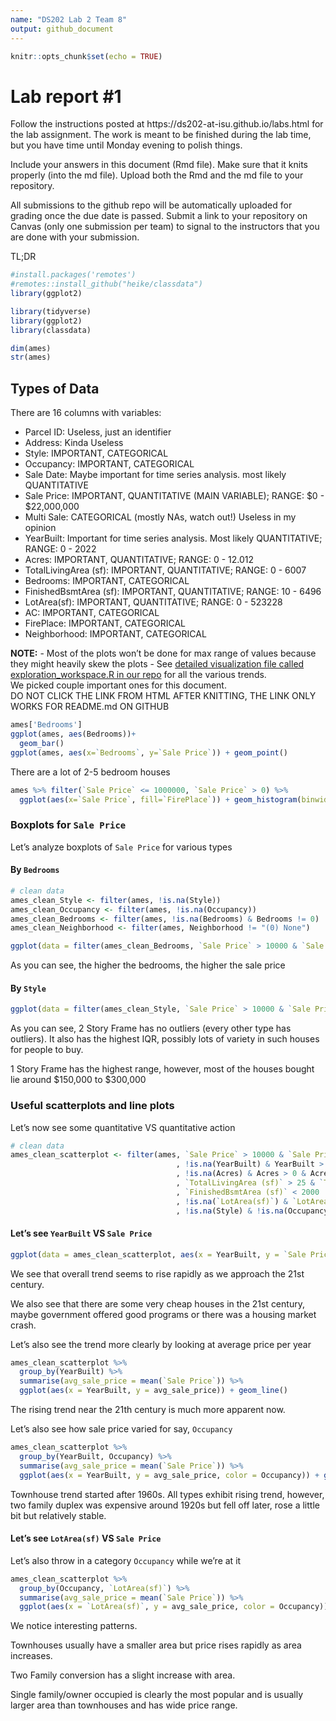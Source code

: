 ```yaml
---
name: "DS202 Lab 2 Team 8"
output: github_document
---
```


<!-- README.md is generated from README.Rmd. Please edit the README.Rmd file -->


```r
knitr::opts_chunk$set(echo = TRUE)
```

# Lab report #1

Follow the instructions posted at https://ds202-at-isu.github.io/labs.html for the lab assignment. The work is meant to be finished during the lab time, but you have time until Monday evening to polish things.

Include your answers in this document (Rmd file). Make sure that it knits properly (into the md file). Upload both the Rmd and the md file to your repository.  

All submissions to the github repo will be automatically uploaded for grading once the due date is passed.
Submit a link to your repository on Canvas (only one submission per team) to signal to the instructors that you are done with your submission.

TL;DR
```r
#install.packages('remotes')
#remotes::install_github("heike/classdata")
library(ggplot2)
``` 

```r
library(tidyverse)
library(ggplot2)
library(classdata)

dim(ames)
str(ames)
```

## Types of Data
There are 16 columns with variables:

- Parcel ID: Useless, just an identifier
- Address: Kinda Useless
- Style: IMPORTANT, CATEGORICAL
- Occupancy: IMPORTANT, CATEGORICAL
- Sale Date: Maybe important for time series analysis. most likely QUANTITATIVE
- Sale Price: IMPORTANT, QUANTITATIVE (MAIN VARIABLE); RANGE: $0 - $22,000,000
- Multi Sale: CATEGORICAL (mostly NAs, watch out!) Useless in my opinion
- YearBuilt: Important for time series analysis. Most likely QUANTITATIVE; RANGE: 0 - 2022
- Acres: IMPORTANT, QUANTITATIVE; RANGE: 0 - 12.012
- TotalLivingArea (sf): IMPORTANT, QUANTITATIVE; RANGE: 0 - 6007
- Bedrooms: IMPORTANT, CATEGORICAL
- FinishedBsmtArea (sf): IMPORTANT, QUANTITATIVE; RANGE: 10 - 6496
- LotArea(sf): IMPORTANT, QUANTITATIVE; RANGE: 0 - 523228
- AC: IMPORTANT, CATEGORICAL
- FirePlace: IMPORTANT, CATEGORICAL
- Neighborhood: IMPORTANT, CATEGORICAL

**NOTE:**
- Most of the plots won't be done for max range of values because they might heavily skew the plots
- See [detailed visualization file called exploration_workspace.R in our repo](exploration_workspace.R) for all the various trends.\
We picked couple important ones for this document.\
DO NOT CLICK THE LINK FROM HTML AFTER KNITTING, THE LINK ONLY WORKS FOR README.md ON GITHUB

```r
ames['Bedrooms']
ggplot(ames, aes(Bedrooms))+
  geom_bar()
ggplot(ames, aes(x=`Bedrooms`, y=`Sale Price`)) + geom_point()
```

There are a lot of 2-5 bedroom houses

```r
ames %>% filter(`Sale Price` <= 1000000, `Sale Price` > 0) %>%
  ggplot(aes(x=`Sale Price`, fill=`FirePlace`)) + geom_histogram(binwidth=50000)
```

### Boxplots for `Sale Price`

Let's analyze boxplots of `Sale Price` for various types

#### By `Bedrooms`

```r
# clean data
ames_clean_Style <- filter(ames, !is.na(Style))
ames_clean_Occupancy <- filter(ames, !is.na(Occupancy))
ames_clean_Bedrooms <- filter(ames, !is.na(Bedrooms) & Bedrooms != 0)
ames_clean_Neighborhood <- filter(ames, Neighborhood != "(0) None")

ggplot(data = filter(ames_clean_Bedrooms, `Sale Price` > 10000 & `Sale Price` <= 1000000), aes(`Sale Price`, y = factor(Bedrooms))) + geom_boxplot()

```

As you can see, the higher the bedrooms, the higher the sale price

#### By `Style`

```r
ggplot(data = filter(ames_clean_Style, `Sale Price` > 10000 & `Sale Price` <= 1000000), aes(`Sale Price`, y = Style)) + geom_boxplot()
```

As you can see, 2 Story Frame has no outliers (every other type has outliers). It also has the highest IQR, possibly lots of variety in such houses for people to buy.

1 Story Frame has the highest range, however, most of the houses bought lie around $150,000 to $300,000

### Useful scatterplots and line plots

Let's now see some quantitative VS quantitative action

```r
# clean data
ames_clean_scatterplot <- filter(ames, `Sale Price` > 10000 & `Sale Price` <= 1000000
                                     , !is.na(YearBuilt) & YearBuilt > 1850
                                     , !is.na(Acres) & Acres > 0 & Acres < 5
                                     , `TotalLivingArea (sf)` > 25 & `TotalLivingArea (sf)` < 3000
                                     , `FinishedBsmtArea (sf)` < 2000
                                     , !is.na(`LotArea(sf)`) & `LotArea(sf)` > 100 & `LotArea(sf)` < 15000
                                     , !is.na(Style) & !is.na(Occupancy) & !is.na(Bedrooms) & Bedrooms != 0 & Neighborhood != "(0) None")
```

#### Let's see `YearBuilt` VS `Sale Price`

```r
ggplot(data = ames_clean_scatterplot, aes(x = YearBuilt, y = `Sale Price`)) + geom_point()
```

We see that overall trend seems to rise rapidly as we approach the 21st century.

We also see that there are some very cheap houses in the 21st century, maybe government offered good programs or there was a housing market crash.

Let's also see the trend more clearly by looking at average price per year

```r
ames_clean_scatterplot %>%
  group_by(YearBuilt) %>%
  summarise(avg_sale_price = mean(`Sale Price`)) %>%
  ggplot(aes(x = YearBuilt, y = avg_sale_price)) + geom_line()
```

The rising trend near the 21th century is much more apparent now.

Let's also see how sale price varied for say, `Occupancy`

```r
ames_clean_scatterplot %>%
  group_by(YearBuilt, Occupancy) %>%
  summarise(avg_sale_price = mean(`Sale Price`)) %>%
  ggplot(aes(x = YearBuilt, y = avg_sale_price, color = Occupancy)) + geom_line()
```

Townhouse trend started after 1960s. All types exhibit rising trend, however, two family duplex was expensive around 1920s but fell off later, rose a little bit but relatively stable.

#### Let's see `LotArea(sf)` VS `Sale Price`

Let's also throw in a category `Occupancy` while we're at it

```r
ames_clean_scatterplot %>%
  group_by(Occupancy, `LotArea(sf)`) %>%
  summarise(avg_sale_price = mean(`Sale Price`)) %>%
  ggplot(aes(x = `LotArea(sf)`, y = avg_sale_price, color = Occupancy)) + geom_point()
```

We notice interesting patterns.

Townhouses usually have a smaller area but price rises rapidly as area increases.

Two Family conversion has a slight increase with area.

Single family/owner occupied is clearly the most popular and is usually larger area than townhouses and has wide price range.
